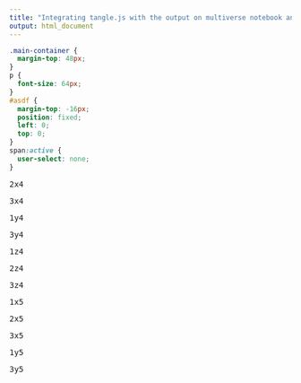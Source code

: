 ```yaml
---
title: "Integrating tangle.js with the output on multiverse notebook analysis"
output: html_document
---
```


```css
.main-container {
  margin-top: 48px;
}
p {
  font-size: 64px;
}
#asdf {
  margin-top: -16px;
  position: fixed;
  left: 0;
  top: 0;
}
span:active {
  user-select: none;
}
```

<script src="./Tangle.js"></script>
<link rel="stylesheet" href="TangleKit/TangleKit.css" type="text/css">
<script type="text/javascript" src="TangleKit/mootools.js"></script>
<script type="text/javascript" src="TangleKit/sprintf.js"></script>
<script type="text/javascript" src="TangleKit/BVTouchable.js"></script>
<script type="text/javascript" src="TangleKit/TangleKit.js"></script>
<script>
  function setup() {
    var element = document.getElementById("asdf");
    console.log(element);
    var t = new Tangle(
      element,
      {
        initialize: function() {
          const pre = document.querySelectorAll("pre.multiverse");
          console.log(pre)
        },
        update: function() {
        }
      }
    )
  }
  
  document.body.onload = setup;
</script>


<p id="asdf">
  <span class="Iterate TKToggle TKSwitch" data-var="a" data-i=0></span>
	<span class="Iterate TKToggle TKSwitch" data-var="b" data-i=0></span>
	<span class="Iterate TKToggle TKSwitch" data-var="c" data-i=0></span>
</p>

<div id="insert"></div>

<!-- ∄(a==2 <=> b==y), ((c==4 && a==1) <=> b==x), (b==z <=> c==5)  -->
<pre class='multiverse a---2 b---x c---4'>2x4</pre>
<pre class='multiverse a---3 b---x c---4'>3x4</pre>
<pre class='multiverse a---1 b---y c---4'>1y4</pre>
<pre class='multiverse a---3 b---y c---4'>3y4</pre>
<pre class='multiverse a---1 b---z c---4'>1z4</pre>
<pre class='multiverse a---2 b---z c---4'>2z4</pre>
<pre class='multiverse a---3 b---z c---4'>3z4</pre>
<pre class='multiverse a---1 b---x c---5'>1x5</pre>
<pre class='multiverse a---2 b---x c---5'>2x5</pre>
<pre class='multiverse a---3 b---x c---5'>3x5</pre>
<pre class='multiverse a---1 b---y c---5'>1y5</pre>
<pre class='multiverse a---3 b---y c---5'>3y5</pre>
